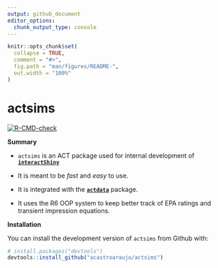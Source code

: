 ```yaml
---
output: github_document
editor_options: 
  chunk_output_type: console
---
```


<!-- README.md is generated from README.Rmd. Please edit that file -->

```r
knitr::opts_chunk$set(
  collapse = TRUE,
  comment = "#>",
  fig.path = "man/figures/README-",
  out.width = "100%"
)
```

# actsims

<!-- badges: start -->
[![R-CMD-check](https://github.com/acastroaraujo/actsims/actions/workflows/R-CMD-check.yaml/badge.svg)](https://github.com/acastroaraujo/actsims/actions/workflows/R-CMD-check.yaml)
<!-- badges: end -->

__Summary__

-   `actsims` is an ACT package used for internal development of [**`interactShiny`**](https://acastroaraujo.shinyapps.io/interactShiny/)

-   It is meant to be _fast_ and _easy_ to use.

-   It is integrated with the [**`actdata`**](https://github.com/ahcombs/actdata) package.

-   It uses the R6 OOP system to keep better track of EPA ratings and transient impression equations.

__Installation__

You can install the development version of `actsims` from Github with:

``` r
# install.packages("devtools")
devtools::install_github("acastroaraujo/actsims")
```

